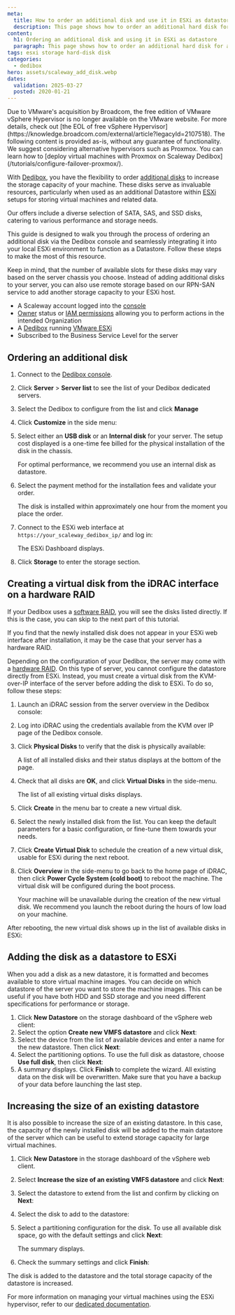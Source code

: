 ```yaml
---
meta:
  title: How to order an additional disk and use it in ESXi as datastore
  description: This page shows how to order an additional hard disk for a Dedibox and how to use it in ESXi as datastore.
content:
  h1: Ordering an additional disk and using it in ESXi as datastore
  paragraph: This page shows how to order an additional hard disk for a Dedibox and how to use it in ESXi as datastore.
tags: esxi storage hard-disk disk
categories:
  - dedibox
hero: assets/scaleway_add_disk.webp
dates:
  validation: 2025-03-27
  posted: 2020-01-21
---
```




<Message type="important">
Due to VMware's acquisition by Broadcom, the free edition of VMware vSphere Hypervisor is no longer available on the VMware website. For more details, check out [the EOL of free vSphere Hypervisor](https://knowledge.broadcom.com/external/article?legacyId=2107518). The following content is provided as-is, without any guarantee of functionality.
We suggest considering alternative hypervisors such as Proxmox. You can learn how to [deploy virtual machines with Proxmox on Scaleway Dedibox](/tutorials/configure-failover-proxmox/).
</Message>


With [Dedibox](https://www.scaleway.com/en/dedibox/), you have the flexibility to order [additional disks](https://www.scaleway.com/en/dedibox/storage/) to increase the storage capacity of your machine.
These disks serve as invaluable resources, particularly when used as an additional Datastore within [ESXi](https://www.vmware.com/products/esxi-and-esx.html) setups for storing virtual machines and related data.

Our offers include a diverse selection of SATA, SAS, and SSD disks, catering to various performance and storage needs.

This guide is designed to walk you through the process of ordering an additional disk via the Dedibox console and seamlessly integrating it into your local ESXi environment to function as a Datastore. Follow these steps to make the most of this resource.

<Message type="tip">
  Keep in mind, that the number of available slots for these disks may vary based on the server chassis you choose.
  Instead of adding additional disks to your server, you can also use remote storage based on our RPN-SAN service to add another storage capacity to your ESXi host.
</Message>

<Requirements />

- A Scaleway account logged into the [console](https://console.scaleway.com)
- [Owner](/iam/concepts/#owner) status or [IAM permissions](/iam/concepts/#permission) allowing you to perform actions in the intended Organization
- A [Dedibox](https://www.scaleway.com/en/dedibox/) running [VMware ESXi](/tutorials/configure-virtual-machine-esxi/#installing-esxi)
- Subscribed to the Business Service Level for the server
 
## Ordering an additional disk

1. Connect to the [Dedibox console](https://console.online.net/).
2. Click **Server** > **Server list** to see the list of your Dedibox dedicated servers.
3. Select the Dedibox to configure from the list and click **Manage**
4. Click **Customize** in the side menu:
    <Lightbox image={image} width="200" alt="" />
5. Select either an **USB disk** or an **Internal disk** for your server.
    <Message type="important">
      The setup cost displayed is a one-time fee billed for the physical installation of the disk in the chassis.
    </Message>

    <Message type="important">
      For optimal performance, we recommend you use an internal disk as datastore.
    </Message>

    <Lightbox image={image2} width="800" alt="" />
6. Select the payment method for the installation fees and validate your order.
    <Lightbox image={image3} width="800" alt="" />

    <Message type="note">
      The disk is installed within approximately one hour from the moment you place the order.
    </Message>
8. Connect to the ESXi web interface at `https://your_scaleway_dedibox_ip/` and log in:
    <Lightbox image={image4} width="800" alt="" />

    The ESXi Dashboard displays.

    <Lightbox image={image5} width="800" alt="" />
9. Click **Storage** to enter the storage section.

## Creating a virtual disk from the iDRAC interface on a hardware RAID

If your Dedibox uses a [software RAID](https://en.wikipedia.org/wiki/RAID#SOFTWARE), you will see the disks listed directly. If this is the case, you can skip to the next part of this tutorial.

If you find that the newly installed disk does not appear in your ESXi web interface after installation, it may be the case that your server has a hardware RAID.

<Lightbox image={image6} width="800" alt="" />

Depending on the configuration of your Dedibox, the server may come with a [hardware RAID](https://en.wikipedia.org/wiki/Disk_array_controller). On this type of server, you cannot configure the datastore directly from ESXi. Instead, you must create a virtual disk from the KVM-over-IP interface of the server before adding the disk to ESXi. To do so, follow these steps:

1. Launch an iDRAC session from the server overview in the Dedibox console:
    <Lightbox image={image7} width="800" alt="" />
2. Log into iDRAC using the credentials available from the KVM over IP page of the Dedibox console.
3. Click **Physical Disks** to verify that the disk is physically available:
    <Lightbox image={image8} width="500" alt="" />

    A list of all installed disks and their status displays at the bottom of the page.

    <Lightbox image={image9} width="800" alt="" />
4. Check that all disks are **OK**, and click **Virtual Disks** in the side-menu.

    The list of all existing virtual disks displays. 
5. Click **Create** in the menu bar to create a new virtual disk.
    <Lightbox image={image10} width="300" alt="" />
6. Select the newly installed disk from the list. You can keep the default parameters for a basic configuration, or fine-tune them towards your needs.
    <Lightbox image={image11} width="800" alt="" />
7. Click **Create Virtual Disk** to schedule the creation of a new virtual disk, usable for ESXi during the next reboot.
8. Click **Overview** in the side-menu to go back to the home page of iDRAC, then click **Power Cycle System (cold boot)** to reboot the machine. The virtual disk will be configured during the boot process.
    <Lightbox image={image12} width="300" alt="" />

    <Message type="important">
      Your machine will be unavailable during the creation of the new virtual disk. We recommend you launch the reboot during the hours of low load on your machine.
    </Message>

After rebooting, the new virtual disk shows up in the list of available disks in ESXi:

<Lightbox image={image13} width="800" alt="" />

## Adding the disk as a datastore to ESXi

When you add a disk as a new datastore, it is formatted and becomes available to store virtual machine images. You can decide on which datastore of the server you want to store the machine images. This can be useful if you have both HDD and SSD storage and you need different specifications for performance or storage.

1. Click **New Datastore** on the storage dashboard of the vSphere web client:
    <Lightbox image={image14} width="800" alt="" />
2. Select the option **Create new VMFS datastore** and click **Next**:
    <Lightbox image={image15} width="500" alt="" />
3. Select the device from the list of available devices and enter a name for the new datastore. Then click **Next**:
    <Lightbox image={image16} width="500" alt="" />
4. Select the partitioning options. To use the full disk as datastore, choose **Use full disk**, then click **Next**:
    <Lightbox image={image17} width="500" alt="" />
5. A summary displays. Click **Finish** to complete the wizard.
    <Message type="important">
      All existing data on the disk will be overwritten. Make sure that you have a backup of your data before launching the last step.
    </Message>

<Lightbox image={image18} width="500" alt="" />

## Increasing the size of an existing datastore

It is also possible to increase the size of an existing datastore. In this case, the capacity of the newly installed disk will be added to the main datastore of the server which can be useful to extend storage capacity for large virtual machines.

1. Click **New Datastore** in the storage dashboard of the vSphere web client.
    <Lightbox image={image19} width="800" alt="" />
2. Select **Increase the size of an existing VMFS datastore** and click **Next**:
    <Lightbox image={image20} width="800" alt="" />
3. Select the datastore to extend from the list and confirm by clicking on **Next**:
    <Lightbox image={image21} width="800" alt="" />
4. Select the disk to add to the datastore:
    <Lightbox image={image22} width="800" alt="" />
5. Select a partitioning configuration for the disk. To use all available disk space, go with the default settings and click **Next**:
    <Lightbox image={image23} width="800" alt="" />

    The summary displays. 
6. Check the summary settings and click **Finish**:
    <Lightbox image={image24} width="800" alt="" />

The disk is added to the datastore and the total storage capacity of the datastore is increased.

For more information on managing your virtual machines using the ESXi hypervisor, refer to our [dedicated documentation](/tutorials/configure-virtual-machine-esxi/).